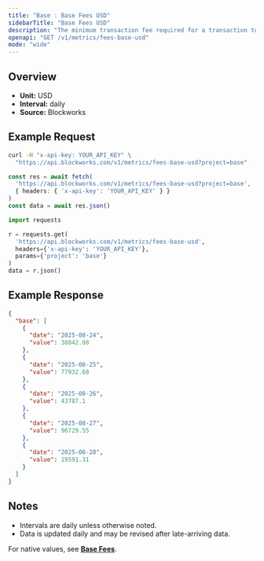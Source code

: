 ```yaml
---
title: "Base : Base Fees USD"
sidebarTitle: "Base Fees USD"
description: "The minimum transaction fee required for a transaction to be included in a block"
openapi: "GET /v1/metrics/fees-base-usd"
mode: "wide"
---
```


## Overview

- **Unit:** USD
- **Interval:** daily
- **Source:** Blockworks

## Example Request

<CodeGroup>

```bash cURL
curl -H "x-api-key: YOUR_API_KEY" \
  "https://api.blockworks.com/v1/metrics/fees-base-usd?project=base"
```

```typescript TypeScript
const res = await fetch(
  'https://api.blockworks.com/v1/metrics/fees-base-usd?project=base',
  { headers: { 'x-api-key': 'YOUR_API_KEY' } }
)
const data = await res.json()
```

```python Python
import requests

r = requests.get(
  'https://api.blockworks.com/v1/metrics/fees-base-usd',
  headers={'x-api-key': 'YOUR_API_KEY'},
  params={'project': 'base'}
)
data = r.json()
```

</CodeGroup>

## Example Response

```json
{
  "base": [
    {
      "date": "2025-08-24",
      "value": 38842.08
    },
    {
      "date": "2025-08-25",
      "value": 77932.68
    },
    {
      "date": "2025-08-26",
      "value": 43787.1
    },
    {
      "date": "2025-08-27",
      "value": 96729.55
    },
    {
      "date": "2025-08-28",
      "value": 19591.31
    }
  ]
}
```

## Notes
- Intervals are daily unless otherwise noted.
- Data is updated daily and may be revised after late-arriving data.


<Note>For native values, see **[Base Fees](./fees-base)**.</Note>
